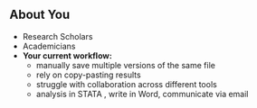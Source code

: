 ## About You {.scrollable}
::: {.incremental}
- Research Scholars  
- Academicians  
- **Your current workflow:**  
  - manually save multiple versions of the same file 
  - rely on copy-pasting results  
  - struggle with collaboration across different tools  
  - analysis in STATA , write in Word, communicate via email
:::
